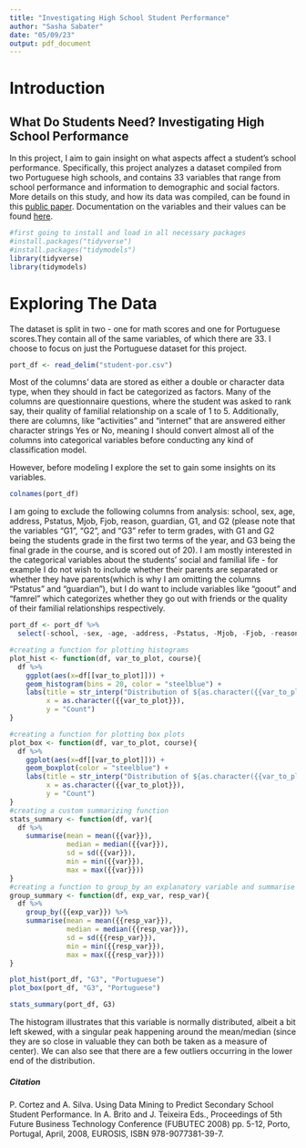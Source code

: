 ```yaml
---
title: "Investigating High School Student Performance"
author: "Sasha Sabater"
date: "05/09/23"
output: pdf_document
---
```


# Introduction

## What Do Students Need? Investigating High School Performance

In this project, I aim to gain insight on what aspects affect a student's school performance. Specifically, this project analyzes a dataset compiled from two Portuguese high schools, and contains 33 variables that range from school performance and information to demographic and social factors. More details on this study, and how its data was compiled, can be found in this [public paper](http://www3.dsi.uminho.pt/pcortez/student.pdf). Documentation on the variables and their values can be found [here](view-source:file:///Users/user/GATEWAY/DS%20in%20R/student.txt).

```r
#first going to install and load in all necessary packages
#install.packages("tidyverse")
#install.packages("tidymodels")
library(tidyverse)
library(tidymodels)

```

# Exploring The Data

The dataset is split in two - one for math scores and one for Portuguese scores.They contain all of the same variables, of which there are 33. I choose to focus on just the Portuguese dataset for this project.

```r
port_df <- read_delim("student-por.csv")
```

Most of the columns' data are stored as either a double or character data type, when they should in fact be categorized as factors. Many of the columns are questionnaire questions, where the student was asked to rank say, their quality of familial relationship on a scale of 1 to 5. Additionally, there are columns, like "activities" and "internet" that are answered either character strings Yes or No, meaning I should convert almost all of the columns into categorical variables before conducting any kind of classification model.

However, before modeling I explore the set to gain some insights on its variables.

```r
colnames(port_df)
```

I am going to exclude the following columns from analysis: school, sex, age, address, Pstatus, Mjob, Fjob, reason, guardian, G1, and G2 (please note that the variables "G1", "G2", and "G3" refer to term grades, with G1 and G2 being the students grade in the first two terms of the year, and G3 being the final grade in the course, and is scored out of 20). I am mostly interested in the categorical variables about the students' social and familial life - for example I do not wish to include whether their parents are separated or whether they have parents(which is why I am omitting the columns "Pstatus" and "guardian"), but I do want to include variables like "goout" and "famrel" which categorizes whether they go out with friends or the quality of their familial relationships respectively.

```r
port_df <- port_df %>%
  select(-school, -sex, -age, -address, -Pstatus, -Mjob, -Fjob, -reason, -guardian, -G1, -G2)
```

```r
#creating a function for plotting histograms
plot_hist <- function(df, var_to_plot, course){
  df %>%
    ggplot(aes(x=df[[var_to_plot]])) +
    geom_histogram(bins = 20, color = "steelblue") +
    labs(title = str_interp("Distribution of ${as.character({{var_to_plot}})} in ${course}"),
         x = as.character({{var_to_plot}}),
         y = "Count")
}

#creating a function for plotting box plots
plot_box <- function(df, var_to_plot, course){
  df %>%
    ggplot(aes(x=df[[var_to_plot]])) +
    geom_boxplot(color = "steelblue") +
    labs(title = str_interp("Distribution of ${as.character({{var_to_plot}})} in ${course}"),
         x = as.character({{var_to_plot}}),
         y = "Count")
}
#creating a custom summarizing function
stats_summary <- function(df, var){
  df %>%
    summarise(mean = mean({{var}}),
              median = median({{var}}),
              sd = sd({{var}}),
              min = min({{var}}),
              max = max({{var}}))
}
#creating a function to group_by an explanatory variable and summarise a response variable
group_summary <- function(df, exp_var, resp_var){
  df %>%
    group_by({{exp_var}}) %>%
    summarise(mean = mean({{resp_var}}),
              median = median({{resp_var}}),
              sd = sd({{resp_var}}),
              min = min({{resp_var}}),
              max = max({{resp_var}}))
}

plot_hist(port_df, "G3", "Portuguese")
plot_box(port_df, "G3", "Portuguese")

stats_summary(port_df, G3)


```

The histogram illustrates that this variable is normally distributed, albeit a bit left skewed, with a singular peak happening around the mean/median (since they are so close in valuable they can both be taken as a measure of center). We can also see that there are a few outliers occurring in the lower end of the distribution. 



##### Citation

P. Cortez and A. Silva. Using Data Mining to Predict Secondary School Student Performance. In A. Brito and J. Teixeira Eds., Proceedings of 5th Future Business Technology Conference (FUBUTEC 2008) pp. 5-12, Porto, Portugal, April, 2008, EUROSIS, ISBN 978-9077381-39-7.
